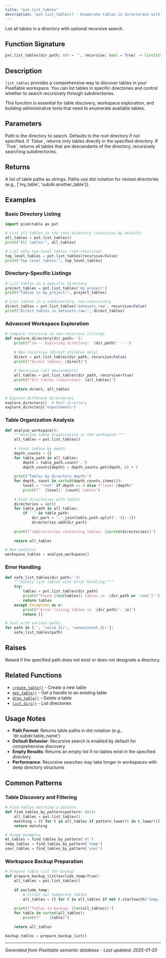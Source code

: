 ```yaml
---
title: "pxt.list_tables"
description: "pxt.list_tables() - Enumerate tables in directories with recursive options"
---
```


<Badge text="Core API" color="blue" size="small" />

List all tables in a directory with optional recursive search.

## Function Signature

```python
pxt.list_tables(dir_path: str = '', recursive: bool = True) -> list[str]
```

## Description

`list_tables` provides a comprehensive way to discover tables in your Pixeltable workspace. You can list tables in specific directories and control whether to search recursively through subdirectories.

This function is essential for table discovery, workspace exploration, and building administrative tools that need to enumerate available tables.

## Parameters

<ParamField path="dir_path" type="str" default="">
  Path to the directory to search. Defaults to the root directory if not specified.
</ParamField>

<ParamField path="recursive" type="bool" default="True">
  If `False`, returns only tables directly in the specified directory. If `True`, returns all tables that are descendants of the directory, recursively searching subdirectories.
</ParamField>

## Returns

<ResponseField name="list[str]" type="list[str]">
  A list of table paths as strings. Paths use dot notation for nested directories (e.g., ['my_table', 'subdir.another_table']).
</ResponseField>

## Examples

### Basic Directory Listing

```python
import pixeltable as pxt

# List all tables in the root directory (recursive by default)
all_tables = pxt.list_tables()
print("All tables:", all_tables)

# List only top-level tables (non-recursive)
top_level_tables = pxt.list_tables(recursive=False)
print("Top-level tables:", top_level_tables)
```

### Directory-Specific Listings

```python
# List tables in a specific directory
project_tables = pxt.list_tables('my_project')
print("Tables in my_project:", project_tables)

# List tables in a subdirectory, non-recursively
direct_tables = pxt.list_tables('datasets.raw', recursive=False)
print("Direct tables in datasets.raw:", direct_tables)
```

### Advanced Workspace Exploration

```python
# Compare recursive vs non-recursive listings
def explore_directory(dir_path=''):
    print(f"\n--- Exploring directory: '{dir_path}' ---")
    
    # Non-recursive (direct children only)
    direct = pxt.list_tables(dir_path, recursive=False)
    print(f"Direct tables: {direct}")
    
    # Recursive (all descendants)
    all_tables = pxt.list_tables(dir_path, recursive=True)
    print(f"All tables (recursive): {all_tables}")
    
    return direct, all_tables

# Explore different directories
explore_directory()  # Root directory
explore_directory('experiments')
```

### Table Organization Analysis

```python
def analyze_workspace():
    """Analyze table organization in the workspace."""
    all_tables = pxt.list_tables()
    
    # Count tables by depth
    depth_counts = {}
    for table_path in all_tables:
        depth = table_path.count('.')
        depth_counts[depth] = depth_counts.get(depth, 0) + 1
    
    print("Tables by directory depth:")
    for depth, count in sorted(depth_counts.items()):
        level = "root" if depth == 0 else f"level {depth}"
        print(f"  {level}: {count} tables")
    
    # Find directories with tables
    directories = set()
    for table_path in all_tables:
        if '.' in table_path:
            dir_part = '.'.join(table_path.split('.')[:-1])
            directories.add(dir_part)
    
    print(f"\nDirectories containing tables: {sorted(directories)}")
    
    return all_tables

# Run analysis
workspace_tables = analyze_workspace()
```

### Error Handling

```python
def safe_list_tables(dir_path=''):
    """Safely list tables with error handling."""
    try:
        tables = pxt.list_tables(dir_path)
        print(f"Found {len(tables)} tables in '{dir_path or 'root'}'")
        return tables
    except Exception as e:
        print(f"Error listing tables in '{dir_path}': {e}")
        return []

# Test with various paths
for path in ['', 'valid_dir', 'nonexistent_dir']:
    safe_list_tables(path)
```

## Raises

<ResponseField name="Error" type="Exception">
  Raised if the specified path does not exist or does not designate a directory.
</ResponseField>

## Related Functions

- [`create_table()`](./create_table) - Create a new table
- [`get_table()`](./get_table) - Get a handle to an existing table
- [`drop_table()`](./drop_table) - Delete a table
- [`list_dirs()`](../directory_management/list_dirs) - List directories

## Usage Notes

- **Path Format**: Returns table paths in dot notation (e.g., 'dir.subdir.table_name')
- **Default Behavior**: Recursive search is enabled by default for comprehensive discovery
- **Empty Results**: Returns an empty list if no tables exist in the specified directory
- **Performance**: Recursive searches may take longer in workspaces with deep directory structures

## Common Patterns

### Table Discovery and Filtering

```python
# Find tables matching a pattern
def find_tables_by_pattern(pattern: str):
    all_tables = pxt.list_tables()
    matching = [t for t in all_tables if pattern.lower() in t.lower()]
    return matching

# Usage examples
ml_tables = find_tables_by_pattern('ml')
temp_tables = find_tables_by_pattern('temp')
user_tables = find_tables_by_pattern('user')
```

### Workspace Backup Preparation

```python
# Prepare table list for backup
def prepare_backup_list(exclude_temp=True):
    all_tables = pxt.list_tables()
    
    if exclude_temp:
        # Filter out temporary tables
        all_tables = [t for t in all_tables if not t.startswith('temp.')]
    
    print(f"Tables to backup: {len(all_tables)}")
    for table in sorted(all_tables):
        print(f"  - {table}")
    
    return all_tables

backup_tables = prepare_backup_list()
```

---

*Generated from Pixeltable semantic database - Last updated: 2025-01-20*